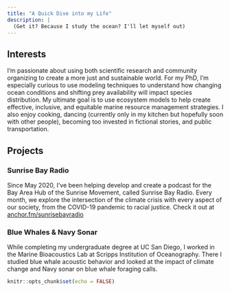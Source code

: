 ```yaml
---
title: "A Quick Dive into my Life"
description: |
  (Get it? Because I study the ocean? I'll let myself out)
---
```


## Interests

I'm passionate about using both scientific research and community organizing to create a more just and sustainable world. For my PhD, I'm especially curious to use modeling techniques to understand how changing ocean conditions and shifting prey availability will impact species distribution. My ultimate goal is to use ecosystem models to help create effective, inclusive, and equitable marine resource management strategies. I also enjoy cooking, dancing (currently only in my kitchen but hopefully soon with other people), becoming too invested in fictional stories, and public transportation.

## Projects

### Sunrise Bay Radio

Since May 2020, I've been helping develop and create a podcast for the Bay Area Hub of the Sunrise Movement, called Sunrise Bay Radio. Every month, we explore the intersection of the climate crisis with every aspect of our society, from the COVID-19 pandemic to racial justice. Check it out at [anchor.fm/sunrisebayradio](https://anchor.fm/sunrisebayradio)

### Blue Whales & Navy Sonar

While completing my undergraduate degree at UC San Diego, I worked in the Marine Bioacoustics Lab at Scripps Institution of Oceanography. There I studied blue whale acoustic behavior and looked at the impact of climate change and Navy sonar on blue whale foraging calls.


```r
knitr::opts_chunk$set(echo = FALSE)
```

